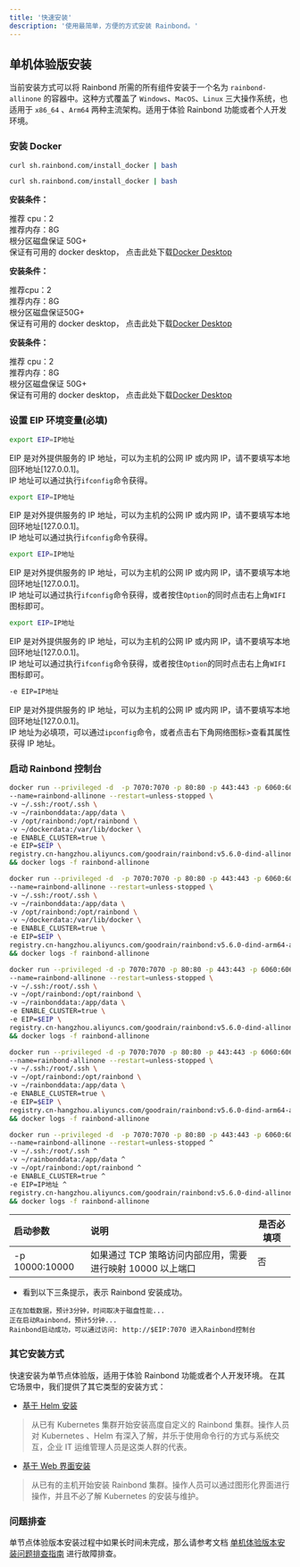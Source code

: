 ```yaml
---
title: '快速安装'
description: '使用最简单，方便的方式安装 Rainbond。'
---
```



## 单机体验版安装

当前安装方式可以将 Rainbond 所需的所有组件安装于一个名为 `rainbond-allinone` 的容器中。这种方式覆盖了 `Windows`、`MacOS`、`Linux` 三大操作系统，也适用于 `x86_64` 、`Arm64` 两种主流架构。适用于体验 Rainbond 功能或者个人开发环境。


### 安装 Docker

<Tabs groupId="install">
  <TabItem value="Linux" label="Linux" default>

```bash
curl sh.rainbond.com/install_docker | bash
```

  </TabItem>
  <TabItem value="Linux with Arm" label="Linux With Arm">

```bash
curl sh.rainbond.com/install_docker | bash
```

  </TabItem>
  <TabItem value="Mac with intel" label="Mac with intel">

**安装条件：**

推荐 cpu：2  
推荐内存：8G  
根分区磁盘保证 50G+  
保证有可用的 docker desktop， 点击此处下载[Docker Desktop](https://docs.docker.com/desktop/mac/release-notes/#docker-desktop)

  </TabItem>
  <TabItem value="Mac with M1" label="Mac with M1"> 

**安装条件：**

推荐cpu：2    
推荐内存：8G  
根分区磁盘保证50G+  
保证有可用的 docker desktop， 点击此处下载[Docker Desktop](https://docs.docker.com/desktop/mac/release-notes/#docker-desktop)

  </TabItem>
  <TabItem value="Windows" label="Windows"> 

**安装条件：**

推荐 cpu：2  
推荐内存：8G  
根分区磁盘保证 50G+  
保证有可用的 docker desktop， 点击此处下载[Docker Desktop](https://docs.docker.com/desktop/windows/install/)

  </TabItem>
</Tabs>

### 设置 EIP 环境变量(必填)

<Tabs groupId="install">
  <TabItem value="Linux" label="Linux" default>

```bash
export EIP=IP地址
```
EIP 是对外提供服务的 IP 地址，可以为主机的公网 IP 或内网 IP，请不要填写本地回环地址[127.0.0.1]。  
IP 地址可以通过执行`ifconfig`命令获得。  

  </TabItem>
  <TabItem value="Linux with Arm" label="Linux With Arm">

```bash
export EIP=IP地址
```
EIP 是对外提供服务的 IP 地址，可以为主机的公网 IP 或内网 IP，请不要填写本地回环地址[127.0.0.1]。  
IP 地址可以通过执行`ifconfig`命令获得。  

  </TabItem>
  <TabItem value="Mac with intel" label="Mac with intel">

```bash
export EIP=IP地址
```

EIP 是对外提供服务的 IP 地址，可以为主机的公网 IP 或内网 IP，请不要填写本地回环地址[127.0.0.1]。  
IP 地址可以通过执行`ifconfig`命令获得，或者按住`Option`的同时点击右上角`WIFI`图标即可。  

  </TabItem>
  <TabItem value="Mac with M1" label="Mac with M1">  

```bash
export EIP=IP地址
```

EIP 是对外提供服务的 IP 地址，可以为主机的公网 IP 或内网 IP，请不要填写本地回环地址[127.0.0.1]。  
IP 地址可以通过执行`ifconfig`命令获得，或者按住`Option`的同时点击右上角`WIFI`图标即可。  

  </TabItem>
  <TabItem value="Windows" label="Windows">  

```bash
-e EIP=IP地址
```

EIP 是对外提供服务的 IP 地址，可以为主机的公网 IP 或内网 IP，请不要填写本地回环地址[127.0.0.1]。  
IP 地址为必填项，可以通过`ipconfig`命令，或者点击右下角网络图标>查看其属性获得 IP 地址。  

  </TabItem>
</Tabs>
      

### 启动 Rainbond 控制台

<Tabs groupId="install">
  <TabItem value="Linux" label="Linux" default>

```bash
docker run --privileged -d  -p 7070:7070 -p 80:80 -p 443:443 -p 6060:6060 -p 8443:8443 \
--name=rainbond-allinone --restart=unless-stopped \
-v ~/.ssh:/root/.ssh \
-v ~/rainbonddata:/app/data \
-v /opt/rainbond:/opt/rainbond \
-v ~/dockerdata:/var/lib/docker \
-e ENABLE_CLUSTER=true \
-e EIP=$EIP \
registry.cn-hangzhou.aliyuncs.com/goodrain/rainbond:v5.6.0-dind-allinone \
&& docker logs -f rainbond-allinone
```

  </TabItem>
  <TabItem value="Linux with Arm" label="Linux With Arm">

```bash
docker run --privileged -d  -p 7070:7070 -p 80:80 -p 443:443 -p 6060:6060 -p 8443:8443 \
--name=rainbond-allinone --restart=unless-stopped \
-v ~/.ssh:/root/.ssh \
-v ~/rainbonddata:/app/data \
-v /opt/rainbond:/opt/rainbond \
-v ~/dockerdata:/var/lib/docker \
-e ENABLE_CLUSTER=true \
-e EIP=$EIP \
registry.cn-hangzhou.aliyuncs.com/goodrain/rainbond:v5.6.0-dind-arm64-allinone \
&& docker logs -f rainbond-allinone
```

  </TabItem>
  <TabItem value="Mac with intel" label="Mac with intel">

```bash
docker run --privileged -d -p 7070:7070 -p 80:80 -p 443:443 -p 6060:6060 -p 8443:8443 \
--name=rainbond-allinone --restart=unless-stopped \
-v ~/.ssh:/root/.ssh \
-v ~/opt/rainbond:/opt/rainbond \
-v ~/rainbonddata:/app/data \
-e ENABLE_CLUSTER=true \
-e EIP=$EIP \
registry.cn-hangzhou.aliyuncs.com/goodrain/rainbond:v5.6.0-dind-allinone \
&& docker logs -f rainbond-allinone
```

  </TabItem>
  <TabItem value="Mac with M1" label="Mac with M1">  

```bash
docker run --privileged -d -p 7070:7070 -p 80:80 -p 443:443 -p 6060:6060 -p 8443:8443 \
--name=rainbond-allinone --restart=unless-stopped \
-v ~/.ssh:/root/.ssh \
-v ~/opt/rainbond:/opt/rainbond \
-v ~/rainbonddata:/app/data \
-e ENABLE_CLUSTER=true \
-e EIP=$EIP \
registry.cn-hangzhou.aliyuncs.com/goodrain/rainbond:v5.6.0-dind-arm64-allinone \
&& docker logs -f rainbond-allinone
```

  </TabItem>
  <TabItem value="Windows" label="Windows">  

```bash
docker run --privileged -d  -p 7070:7070 -p 80:80 -p 443:443 -p 6060:6060 -p 8443:8443 ^
--name=rainbond-allinone --restart=unless-stopped ^
-v ~/.ssh:/root/.ssh ^
-v ~/rainbonddata:/app/data ^
-v ~/opt/rainbond:/opt/rainbond ^
-e ENABLE_CLUSTER=true ^
-e EIP=IP地址 ^
registry.cn-hangzhou.aliyuncs.com/goodrain/rainbond:v5.6.0-dind-allinone ^
&& docker logs -f rainbond-allinone
```

  </TabItem>
</Tabs>


| 启动参数       | 说明                                                       | 是否必填项 |
| :------------- | :--------------------------------------------------------- | ---------- |
| -p 10000:10000 | 如果通过 TCP 策略访问内部应用，需要进行映射 10000 以上端口 | 否         |

- 看到以下三条提示，表示 Rainbond 安装成功。

```
正在加载数据，预计3分钟，时间取决于磁盘性能...
正在启动Rainbond，预计5分钟...
Rainbond启动成功，可以通过访问: http://$EIP:7070 进入Rainbond控制台
```

### 其它安装方式

快速安装为单节点体验版，适用于体验 Rainbond 功能或者个人开发环境。
在其它场景中，我们提供了其它类型的安装方式：

- [基于 Helm 安装](/user-operations/deploy/install-with-helm/k8s-install-with-helm/)

> 从已有 Kubernetes 集群开始安装高度自定义的 Rainbond 集群。操作人员对 Kubernetes 、Helm 有深入了解，并乐于使用命令行的方式与系统交互，企业 IT 运维管理人员是这类人群的代表。

- [基于 Web 界面安装](/user-operations/deploy/install-with-ui/host-install-with-ui/)

> 从已有的主机开始安装 Rainbond 集群。操作人员可以通过图形化界面进行操作，并且不必了解 Kubernetes 的安装与维护。

### 问题排查

单节点体验版本安装过程中如果长时间未完成，那么请参考文档 [单机体验版本安装问题排查指南](/user-operations/deploy/install-troubleshoot/dind-install-troubleshoot/) 进行故障排查。
